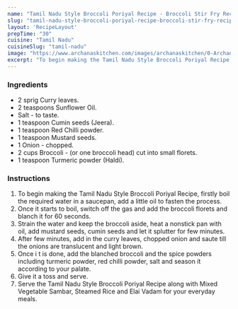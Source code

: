 ---
name: "Tamil Nadu Style Broccoli Poriyal Recipe - Broccoli Stir Fry Recipe"
slug: "tamil-nadu-style-broccoli-poriyal-recipe-broccoli-stir-fry-recipe"
layout: 'RecipeLayout'
prepTime: "30"
cuisine: "Tamil Nadu"
cuisineSlug: "tamil-nadu"
image: "https://www.archanaskitchen.com/images/archanaskitchen/0-Archanas-Kitchen-Recipes/2016/oct-24/Broccoli_Poriyal_Recipe_-_Tamil_nadu_Style_Broccoli_Stir_Fry-1_1600.jpg"
excerpt: "To begin making the Tamil Nadu Style Broccoli Poriyal Recipe, firstly boil the required water in a saucepan, add a little oil to fasten the process"
---

### Ingredients

- 2 sprig Curry leaves.
- 2 teaspoons Sunflower Oil.
- Salt - to taste.
- 1 teaspoon Cumin seeds (Jeera).
- 1 teaspoon Red Chilli powder.
- 1 teaspoon Mustard seeds.
- 1 Onion - chopped.
- 2 cups Broccoli - (or one broccoli head) cut into small florets.
- 1 teaspoon Turmeric powder (Haldi).

### Instructions

1. To begin making the Tamil Nadu Style Broccoli Poriyal Recipe, firstly boil the required water in a saucepan, add a little oil to fasten the process.
1. Once it starts to boil, switch off the gas and add the broccoli florets and blanch it for 60 seconds.
1. Strain the water and keep the broccoli aside, heat a nonstick pan with oil, add mustard seeds, cumin seeds and let it splutter for few minutes.
1. After few minutes, add in the curry leaves, chopped onion and saute till the onions are translucent and light brown.
1. Once i t is done, add the blanched broccoli and the spice powders including turmeric powder, red chilli powder, salt and season it according to your palate.
1. Give it a toss and serve.
1. Serve the Tamil Nadu Style Broccoli Poriyal Recipe along with Mixed Vegetable Sambar, Steamed Rice and Elai Vadam for your everyday meals.
